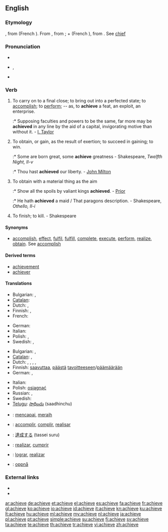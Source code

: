 ==English==

===Etymology===
{{etyl|enm}} {{term|acheven|lang=enm}}, from {{etyl|fro}} {{term|achever||[[achiever]]|lang=fro}} (French {{term|achever||to finish|lang=fr}}). From {{etyl|fro}} {{term|à|lang=fro}}, from {{etyl|la}} {{term||ad|lang=la}}; + {{term|chief|lang=fro}} (French {{term|chef||end, head|lang=fr}}), from {{etyl|la}} {{term|caput||head|lang=la}}. See [[chief]]

===Pronunciation===
* {{rhymes|iːv}}
* {{IPA|/əˈtʃiːv/}}, {{SAMPA|/@"tSi:v/}}
* {{audio|en-us-achieve.ogg|Audio (US)}}

===Verb===
{{en-verb|achiev|es}}

# To carry on to a final close; to bring out into a perfected state; to [[accomplish]]; to [[perform]]; -- as, to '''achieve''' a feat, an exploit, an enterprise.
#:* Supposing faculties and powers to be the same, far more may be '''achieved''' in any line by the aid of a capital, invigorating motive than without it. - [[I. Taylor]]
# To obtain, or gain, as the result of exertion; to succeed in gaining; to win.
#:* Some are born great, some '''achieve''' greatness - Shakespeare, ''Twelfth Night, II-v''
#:* Thou hast '''achieved''' our liberty. - [[w:John Milton|John Milton]]
# {{obsolete}} To obtain with a material thing as the aim
#:* Show all the spoils by valiant kings '''achieved'''. - [[Prior]]
#:* He hath '''achieved''' a maid / That paragons description. - Shakespeare, ''Othello, II-i''
# {{obsolete}} To finish; to kill. - Shakespeare

====Synonyms====
* [[accomplish]], [[effect]], [[fulfil]], [[fulfill]], [[complete]], [[execute]], [[perform]], [[realize]], [[obtain]]. See [[accomplish]]

====Derived terms====
* [[achievement]]
* [[achiever]]

====Translations====
{{trans-top|to carry on to a final close}}
* Bulgarian: {{t|bg|осъществявам}},  {{t|bg|реализирам}}
* [[Catalan]]: {{t|ca|acomplir}}
* Dutch: {{t+|nl|bereiken}}, {{t+|nl|realiseren}}
* Finnish: {{t+|fi|saada aikaan}}, {{t+|fi|toteuttaa}}
* French: {{t+|fr|accomplir}}
{{trans-mid}}
* German: {{t+|de|erreichen}}
* Italian: {{t+|it|realizzare}}
* Polish: {{t+|pl|osiągnąć}}, {{t+|pl|zrealizować}}
* Swedish: {{t|sv|åstadkomma}}, {{t|sv|uppnå}}
{{trans-bottom}}

{{trans-top|to obtain, or gain as the result of exertion}}
* Bulgarian: {{t|bg|постигам}},  {{t|bg|достигам}}
* [[Catalan]]: {{t|ca|obtenir}}, {{t|ca|aconseguir}}
* Dutch: {{t+|nl|bereiken}}, {{t+|nl|realiseren}}, {{t+|nl|verwerven}}, {{t+|nl|winnen}}, {{t+|nl|verkrijgen}}
* Finnish: [[saavuttaa]], [[päästä]] [[tavoite|tavoitteeseen]]/[[päämäärä]]än
* German: {{t+|de|erreichen}}, {{t+|de|erlangen}}
{{trans-mid}}
* Italian: {{t+|it|ottenere}}
* Polish: [[osiągnąć]]
* Russian: {{t+|ru|добиться}},  {{t|ru|добиваться}}
* Swedish: {{t|sv|uppnå}}
* [[Telugu]]: [[సాధించు]] (saadhinchu)
{{trans-bottom}}

{{checktrans-top}}
* {{ttbc|id}}: [[capai|mencapai]], [[raih|meraih]]
* {{ttbc|ia}}: [[accomplir]], [[complir]], [[realisar]]
{{trans-mid}}
* {{ttbc|ja}}: [[達成する]] (tassei suru)
* {{ttbc|pt}}: [[realizar]], [[cumprir]]
* {{ttbc|es}}: [[lograr]], [[realizar]]
* {{ttbc|no}}: [[oppnå]]
{{trans-bottom}}

===External links===
* {{R:OneLook}}
* {{R:Webster 1913}}

[[ar:achieve]]
[[de:achieve]]
[[et:achieve]]
[[el:achieve]]
[[es:achieve]]
[[fa:achieve]]
[[fr:achieve]]
[[gl:achieve]]
[[ko:achieve]]
[[io:achieve]]
[[id:achieve]]
[[it:achieve]]
[[kn:achieve]]
[[ku:achieve]]
[[lt:achieve]]
[[hu:achieve]]
[[ml:achieve]]
[[my:achieve]]
[[nl:achieve]]
[[ja:achieve]]
[[pl:achieve]]
[[pt:achieve]]
[[simple:achieve]]
[[su:achieve]]
[[fi:achieve]]
[[sv:achieve]]
[[ta:achieve]]
[[te:achieve]]
[[th:achieve]]
[[tr:achieve]]
[[vi:achieve]]
[[zh:achieve]]